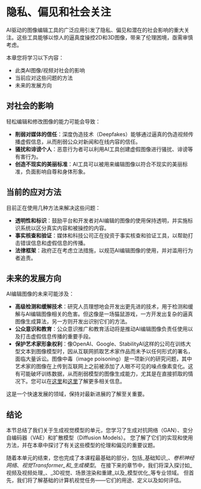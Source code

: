 # 隐私、偏见和社会关注

AI驱动的图像编辑工具的广泛应用引发了隐私、偏见和潜在的社会影响的重大关注。这些工具能够以惊人的逼真度操控2D和3D图像，带来了伦理困境，亟需审慎考虑。

本章您将学习以下内容：

- 此类AI图像/视频对社会的影响
- 当前应对这些问题的方法
- 未来的发展方向

## 对社会的影响

轻松编辑和修改图像的能力可能会导致：

- **削弱对媒体的信任**：深度伪造技术（Deepfakes）能够通过逼真的伪造视频传播虚假信息，从而削弱公众对新闻和在线内容的信任。
- **骚扰和诽谤个人**：恶意行为者可以利用AI工具创建虚假图像进行骚扰、诽谤等有害行为。
- **创造不现实的美丽标准**：AI工具可以被用来编辑图像以符合不现实的美丽标准，负面影响自尊和身体形象。

## 当前的应对方法

目前正在使用几种方法来解决这些问题：

- **透明性和标识**：鼓励平台和开发者对AI编辑的图像的使用保持透明，并实施标识系统以区分真实内容和被操控的内容。
- **事实核查和验证**：媒体和科技公司正在投资于事实核查和验证工具，以帮助打击错误信息和虚假信息的传播。
- **法律框架**：政府正在考虑立法措施，以规范AI编辑图像的使用，并对滥用行为者追责。

## 未来的发展方向

AI编辑图像的未来可能涉及：

- **高级检测和缓解技术**：研究人员理想地会开发出更先进的技术，用于检测和缓解与AI编辑图像相关的危害。但这像是一场猫鼠游戏，一方开发出复杂的逼真图像生成算法，另一方则开发出识别它们的方法。
- **公众意识和教育**：公众意识推广和教育活动将是推动AI编辑图像负责任使用以及打击虚假信息传播的重要手段。
- **保护艺术家形象权利**：像OpenAI、Google、StabilityAI这样的公司在训练大型文本到图像模型时，因从互联网抓取艺术家作品而未予以任何形式的署名，面临大量诉讼。图像中毒（image poisoning）是一项新兴的研究问题，其中艺术家的图像在上传到互联网上之前被添加了人眼不可见的噪点像素变化。这有可能破坏训练数据，从而削弱模型的图像生成能力，尤其是在直接抓取的情况下。您可以在[这里](https://www.technologyreview.com/2023/10/23/1082189/data-poisoning-artists-fight-generative-ai/)和[这里](https://arxiv.org/abs/2310.13828)了解更多相关信息。

这是一个快速发展的领域，保持对最新进展的了解至关重要。

## 结论

本节总结了我们关于生成视觉模型的单元，您学习了生成对抗网络（GAN）、变分自编码器（VAE）和扩散模型（Diffusion Models）。
您了解了它们的实现和使用方法，并在本章中探讨了有关这些模型的伦理和偏见的重要议题。

随着本单元的结束，您也完成了本课程最基础的部分，包括_基础知识_、_卷积神经网络_、_视觉Transformer_和_生成模型_。
在接下来的章节中，我们将深入探讨如_视频及视频处理_、_3D视觉、场景渲染和重建_以及_模型优化_等专业领域。
但首先，我们将了解基础的计算机视觉任务——它们的用途、定义以及如何评估。
